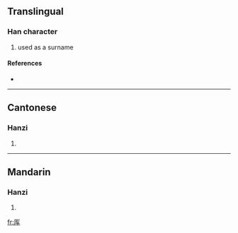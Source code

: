 {{also|厙}}
==Translingual==

===Han character===
{{Han char|rn=27|rad=厂|as=04|sn=6|four=|canj=一大手 (MKQ), X一大手 (XMKQ)}}

# used as a surname

====References====
* {{Han ref|kx=0160.371|hdz=10069.080|uh=538D|ud=21389}}

----

==Cantonese==

===Hanzi===
{{yue-hanzi|jyut=|y=se3|tra=厙}}

# {{defn|Cantonese}}

----

==Mandarin==

===Hanzi===
{{cmn-hanzi|tra=厙|pin=[[shè]] ([[she4]]), [[yái]] ([[yai2]])|wg=she<sup>4</sup>, yai<sup>2</sup>}}

# {{defn|Mandarin}}

[[fr:厍]]